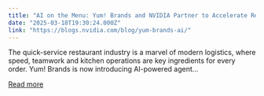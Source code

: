 ```yaml
---
title: "AI on the Menu: Yum! Brands and NVIDIA Partner to Accelerate Restaurant Industry Innovation"
date: "2025-03-18T19:30:24.000Z"
link: "https://blogs.nvidia.com/blog/yum-brands-ai/"
---
```


The quick-service restaurant industry is a marvel of modern logistics, where speed, teamwork and kitchen operations are key ingredients for every order. Yum! Brands is now introducing AI-powered agent...

[Read more](https://blogs.nvidia.com/blog/yum-brands-ai/)
